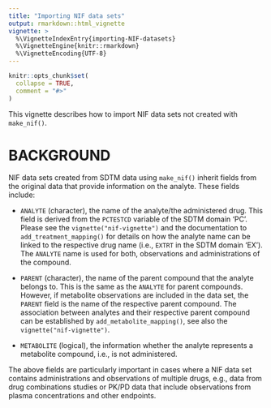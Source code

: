 ```yaml
---
title: "Importing NIF data sets"
output: rmarkdown::html_vignette
vignette: >
  %\VignetteIndexEntry{importing-NIF-datasets}
  %\VignetteEngine{knitr::rmarkdown}
  %\VignetteEncoding{UTF-8}
---
```


```r
knitr::opts_chunk$set(
  collapse = TRUE,
  comment = "#>"
)
```

This vignette describes how to import NIF data sets not created  with
`make_nif()`.

# BACKGROUND

NIF data sets created from SDTM data using `make_nif()` inherit fields from the
original data that provide information on the analyte. These fields include:

* `ANALYTE` (character), the name of the analyte/the administered drug. This field
is derived from the `PCTESTCD` variable of the SDTM domain 'PC'. Please see the
`vignette("nif-vignette")` and the documentation to `add_treatment_mapping()`
for details on how the analyte name can be linked to the respective drug name
(i.e., `EXTRT` in the SDTM domain 'EX'). The `ANALYTE` name is used for both,
observations and administrations of the compound.

* `PARENT` (character), the name of the parent compound that the analyte belongs
to. This is the same as the `ANALYTE` for parent compounds. However, if
metabolite observations are included in the data set, the `PARENT` field is the
name of the respective parent compound. The association between analytes and
their respective parent compound can be established by
`add_metabolite_mapping()`, see also the `vignette("nif-vignette")`.

* `METABOLITE` (logical), the information whether the analyte represents a
metabolite compound, i.e., is not administered.

The above fields are particularly important in cases where a NIF data set
contains administrations and observations of multiple drugs, e.g., data from
drug combinations studies or PK/PD data that include observations from plasma
concentrations and other endpoints.

